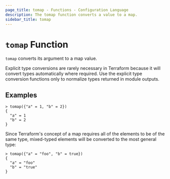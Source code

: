 ```yaml
---
page_title: tomap - Functions - Configuration Language
description: The tomap function converts a value to a map.
sidebar_title: tomap
---
```


# `tomap` Function

`tomap` converts its argument to a map value.

Explicit type conversions are rarely necessary in Terraform because it will
convert types automatically where required. Use the explicit type conversion
functions only to normalize types returned in module outputs.

## Examples

```
> tomap({"a" = 1, "b" = 2})
{
  "a" = 1
  "b" = 2
}
```

Since Terraform's concept of a map requires all of the elements to be of the
same type, mixed-typed elements will be converted to the most general type:

```
> tomap({"a" = "foo", "b" = true})
{
  "a" = "foo"
  "b" = "true"
}
```
